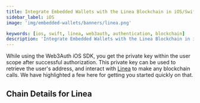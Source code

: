 ```yaml
---
title: Integrate Embedded Wallets with the Linea Blockchain in iOS/Swift Applications
sidebar_label: iOS
image: 'img/embedded-wallets/banners/linea.png'

keywords: [ios, swift, linea, web3auth, authentication, blockchain]
description: 'Integrate Embedded Wallets with the Linea Blockchain in iOS/Swift Applications | Embedded Wallets'
---
```



While using the Web3Auth iOS SDK, you get the private key within the user scope after successful authorization. This private key can be used to retrieve the user's address, and interact with [Linea](https://linea.build/) to make any blockchain calls. We have highlighted a few here for getting you started quickly on that.

## Chain Details for Linea

<ChainDetailsLinea />

<EVMInteraction />
